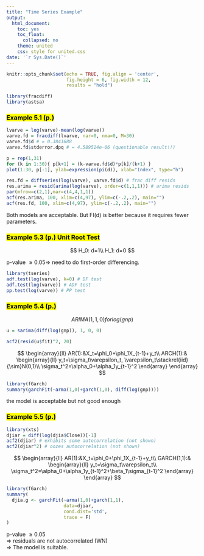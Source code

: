 ```yaml
---
title: "Time Series Example"
output:
  html_document:
    toc: yes
    toc_float:
      collapsed: no
    theme: united
    css: style for united.css
date: '`r Sys.Date()`'
---
```

```r
knitr::opts_chunk$set(echo = TRUE, fig.align = 'center',
                      fig.height = 6, fig.width = 12,
                      results = "hold")
```

```r
library(fracdiff)
library(astsa)
```

### <mark>Example 5.1 (p.) </mark>
```r
lvarve = log(varve)-mean(log(varve))
varve.fd = fracdiff(lvarve, nar=0, nma=0, M=30)
varve.fd$d # = 0.3841688
varve.fd$stderror.dpq # = 4.589514e-06 (questionable result!!)
```

```r
p = rep(1,31)
for (k in 1:30){ p[k+1] = (k-varve.fd$d)*p[k]/(k+1) }
plot(1:30, p[-1], ylab=expression(pi(d)), xlab="Index", type="h")
```

```r
res.fd = diffseries(log(varve), varve.fd$d) # frac diff resids
res.arima = resid(arima(log(varve), order=c(1,1,1))) # arima resids
par(mfrow=c(2,1),mar=c(4,4,1,1))
acf(res.arima, 100, xlim=c(4,97), ylim=c(-.2,.2), main="")
acf(res.fd, 100, xlim=c(4,97), ylim=c(-.2,.2), main="")
```

Both models are acceptable. But FI(d) is better because it requires fewer parameters. 

### <mark>Example 5.3 (p.) Unit Root Test</mark>
$$
H_0: d=1\\
H_1: d=0
$$

p-value $\geq0.05\Rightarrow$ need to do first-order differencing.

```r
library(tseries)
adf.test(log(varve), k=0) # DF test
adf.test(log(varve)) # ADF test
pp.test(log(varve)) # PP test
```

### <mark>Example 5.4 (p.) </mark>
$$ARIMA(1,1,0) for log(gnp)$$

```r
u = sarima(diff(log(gnp)), 1, 0, 0)
```


```r
acf2(resid(u$fit)^2, 20)
```

$$
\begin{array}{ll}
AR(1):&X_t=\phi_0+\phi_1X_{t-1}+y_t\\
ARCH(1):&
\begin{array}{ll}
y_t=\sigma_t\varepsilon_t, \varepsilon_t\stackrel{iid}{\sim}N(0,1)\\
\sigma_t^2=\alpha_0+\alpha_1y_{t-1}^2
\end{array}
\end{array}
$$

```r
library(fGarch)
summary(garchFit(~arma(1,0)+garch(1,0), diff(log(gnp))))
```

the model is acceptable but not good enough

### <mark>Example 5.5 (p.) </mark>
```r
library(xts)
djiar = diff(log(djia$Close))[-1]
acf2(djiar) # exhibits some autocorrelation (not shown)
acf2(djiar^2) # oozes autocorrelation (not shown)
```

$$
\begin{array}{ll}
AR(1):&X_t=\phi_0+\phi_1X_{t-1}+y_t\\
GARCH(1,1):&
\begin{array}{ll}
y_t=\sigma_t\varepsilon_t\\
\sigma_t^2=\alpha_0+\alpha_1y_{t-1}^2+\beta_1\sigma_{t-1}^2
\end{array}
\end{array}
$$

```r
library(fGarch)
summary(
  djia.g <- garchFit(~arma(1,0)+garch(1,1), 
                     data=djiar,
                     cond.dist='std',
                     trace = F)
)
```

p-value $\geq0.05$  
$\Rightarrow$ residuals are not autocorrelated (WN)  
$\Rightarrow$ The model is suitable. 

